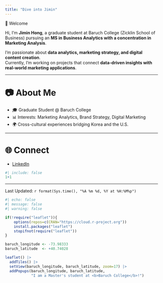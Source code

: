 ```yaml
---
title: "Dive into Jimin"
---
```

👋 Welcome

Hi, I’m **Jimin Hong**, a graduate student at Baruch College (Zicklin School of Business) pursuing an **MS in Business Analytics with a concentration in Marketing Analysis**.  

I’m passionate about **data analytics, marketing strategy, and digital content creation**.  
Currently, I’m working on projects that connect **data-driven insights with real-world marketing applications**.  

---

# 📷 About Me  
- 🎓 Graduate Student @ Baruch College  
- 📊 Interests: Marketing Analytics, Brand Strategy, Digital Marketing  
- 🌍 Cross-cultural experiences bridging Korea and the U.S. 

---

# 🌐 Connect 
- [LinkedIn](https://www.linkedin.com/in/jimin-hong-8594b7272)

```r
#| include: false
1+1
```
--------------
Last Updated: `r format(Sys.time(), "%A %m %d, %Y at %H:%M%p")`

```r
#| echo: false
#| message: false
#| warning: false

if(!require("leaflet")){
    options(repos=c(CRAN="https://cloud.r-project.org"))
    install.packages("leaflet")
    stopifnot(require("leaflet"))
}

baruch_longitude <- -73.98333
baruch_latitude  <- +40.74028

leaflet() |>
  addTiles() |>
  setView(baruch_longitude, baruch_latitude, zoom=17) |>
  addPopups(baruch_longitude, baruch_latitude, 
            "I am a Master's student at <b>Baruch College</b>!")
```
